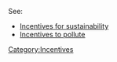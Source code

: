 {{topic header| default.png | Incentives}} 

See:
* [[Incentives for sustainability]]
* [[Incentives to pollute]]

{{stub}}

[[Category:Incentives]]